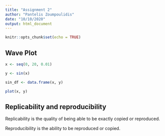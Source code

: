 ```yaml
---
title: "Assignment 2"
author: "Pantelis Zoumpoulidis"
date: "10/10/2020"
output: html_document
---
```


```r
knitr::opts_chunk$set(echo = TRUE)
```

## Wave Plot

```r

x <- seq(0, 20, 0.01)

y <- sin(x)

sin_df <- data.frame(x, y)

plot(x, y)

```


## Replicability and reproducibility



Replicability is the quality of being able to be exactly copied or reproduced.

Reproducibility is the ability to be reproduced or copied.